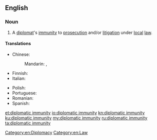 ==English==

{{wikipedia}}

===Noun===
{{en-noun|-}}

# A [[diplomat]]'s [[immunity]] to [[prosecution]] and/or [[litigation]] under [[local]] [[law]].

====Translations====
{{trans-top|diplomat's legal immunity}}
* Chinese:
*: Mandarin: {{t|cmn|外交豁免權}}, {{t|cmn|外交豁免权|tr=wàijiāo huòmiǎnquán}}
* Finnish: {{t|fi|diplomaattinen koskemattomuus}}
* Italian: {{t|it|immunità diplomatica|f}}
{{trans-mid}}
* Polish: {{t|pl|immunitet dyplomatyczny|m}}
* Portuguese: {{t+|pt|imunidade diplomática|f}}
* Romanian: {{t+|ro|imunitate diplomatică|f}}
* Spanish: {{t|es|inmunidad diplomática|f}}
{{trans-bottom}}

[[Category:en:Diplomacy]]
[[Category:en:Law]]

[[et:diplomatic immunity]]
[[io:diplomatic immunity]]
[[kn:diplomatic immunity]]
[[ku:diplomatic immunity]]
[[my:diplomatic immunity]]
[[ru:diplomatic immunity]]
[[ta:diplomatic immunity]]